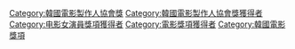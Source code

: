 [[Category:韓國電影製作人協會獎‎|Category:韓國電影製作人協會獎‎]]
[[Category:韓國電影製作人協會獎獲得者‎|Category:韓國電影製作人協會獎獲得者‎]]
[[Category:电影女演員獎項獲得者|Category:电影女演員獎項獲得者]]
[[Category:電影獎項獲得者|Category:電影獎項獲得者]]
[[Category:韓國電影獎項|Category:韓國電影獎項]]